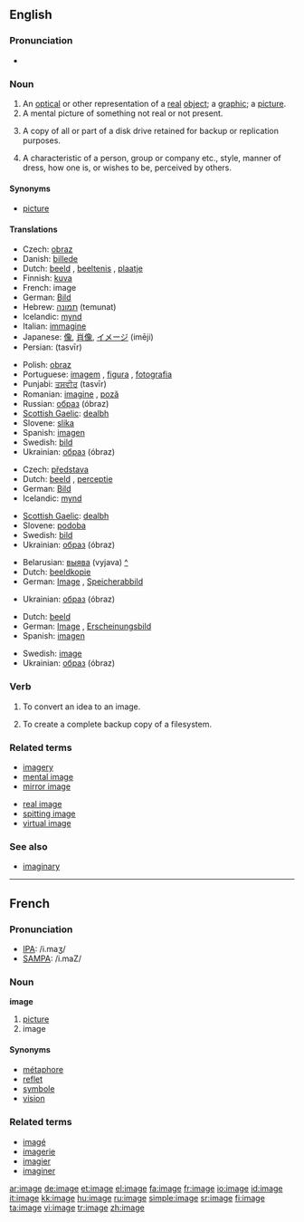 {{wikipedia}}
==English==

===Pronunciation===
*{{audio|en-us-image.ogg|Audio (US)}}

===Noun===
{{en-noun}}

# An [[optical]] or other representation of a [[real]] [[object]]; a [[graphic]]; a [[picture]].
# A mental picture of something not real or not present.
# {{computing}} A copy of all or part of a disk drive retained for backup or replication purposes.
# A characteristic of a person, group or company etc., style, manner of dress, how one is, or wishes to be, perceived by others.

====Synonyms====
* [[picture]]

====Translations====
{{trans-top|graphical representation}}
*Czech: [[obraz]] {{m}}
*Danish: [[billede]]
*Dutch: [[beeld]] {{f}}, [[beeltenis]] {{f}}, [[plaatje]] {{n}}
*Finnish: [[kuva]]
*French: image {{f}}
*German: [[Bild]] {{n}}
*Hebrew: [[תמונה]] (temunat) {{f}}
*Icelandic: [[mynd]] {{f}}
*Italian: [[immagine]] {{f}}
*Japanese: [[像]], [[肖像]], [[イメージ]] (imēji)
*Persian: {{FAchar|[[تصویر]]}} (tasvīr)
{{trans-mid}}
*Polish: [[obraz]] {{m}}
*Portuguese: [[imagem]] {{f}}, [[figura]] {{f}}, [[fotografia]] {{f}}
*Punjabi: [[ਤਸਵੀਰ]] (tasvīr)
*Romanian: [[imagine]] {{f}}, [[poză]] {{f}}
*Russian: [[образ]] (óbraz) {{m}}
*[[Scottish Gaelic]]: [[dealbh]] {{mf}}
*Slovene: [[slika]] {{f}}
*Spanish: [[imagen]] {{f}}
*Swedish: [[bild]] {{c}}
*Ukrainian: [[образ]] (óbraz) {{m}}
{{trans-bottom}}

{{trans-top|mental picture}}
*Czech: [[představa]] {{f}}
*Dutch: [[beeld]] {{n}}, [[perceptie]] {{f}}
*German: [[Bild]] {{n}}
*Icelandic: [[mynd]] {{f}}
{{trans-mid}}
*[[Scottish Gaelic]]: [[dealbh]] {{mf}}
*Slovene: [[podoba]] {{f}}
*Swedish: [[bild]] {{c}}
*Ukrainian: [[образ]] (óbraz) {{m}}
{{trans-bottom}}

{{trans-top|computing}}
*Belarusian: [[выява]] (vyjava) {{f}} [[:be:выява|^]]
*Dutch: [[beeldkopie]] {{f}}
*German: [[image#German|Image]] {{n}}, [[Speicherabbild]] {{n}}
{{trans-mid}}
*Ukrainian: [[образ]] (óbraz) {{m}}
{{trans-bottom}}

{{trans-top|characteristic as perceived by others}}
*Dutch: [[beeld]] {{n}}
*German: [[image#German|Image]] {{n}}, [[Erscheinungsbild]] {{n}}
*Spanish: [[imagen]] {{f}}
{{trans-mid}}
*Swedish: [[image#Swedish|image]] {{c}}
*Ukrainian: [[образ]] (óbraz) {{m}}
{{trans-bottom}}

===Verb===
{{en-verb|imag|ing}}

# {{context|computing}} To convert an idea to an image.
# {{context|computing}} To create a complete backup copy of a filesystem.

===Related terms===
{{top}}
*[[imagery]]
*[[mental image]]
*[[mirror image]]
{{mid}}
*[[real image]]
*[[spitting image]]
*[[virtual image]]
{{bottom}}

===See also===
*[[imaginary]]

----

==French==

===Pronunciation===
*[[w:IPA|IPA]]: /i.maʒ/
*[[w:SAMPA|SAMPA]]: /i.maZ/

===Noun===
'''image''' {{f}}

# [[picture]]
# image

====Synonyms====
*[[métaphore]]
*[[reflet]]
*[[symbole]]
*[[vision]]

===Related terms===
*[[imagé]]
*[[imagerie]]
*[[imagier]]
*[[imaginer]]

[[ar:image]]
[[de:image]]
[[et:image]]
[[el:image]]
[[fa:image]]
[[fr:image]]
[[io:image]]
[[id:image]]
[[it:image]]
[[kk:image]]
[[hu:image]]
[[ru:image]]
[[simple:image]]
[[sr:image]]
[[fi:image]]
[[ta:image]]
[[vi:image]]
[[tr:image]]
[[zh:image]]